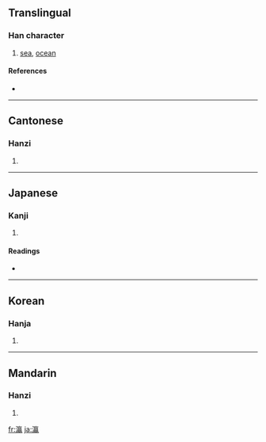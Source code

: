 ==Translingual==

===Han character===
{{Han char|rn=85|rad=水|as=16|sn=19|four=3011<sub>7</sub>|canj=水卜弓女 (EYNV)}}

# [[sea]], [[ocean]]

====References====
* {{Han ref|kx=0660.040|dkj=18656|dj=1069.240|hdz=31785.010|uh=701B|ud=28699|bh=C373|bd=50035}}

----

==Cantonese==

===Hanzi===
{{yue-hanzi|jyut=|y=ying4}}

# {{defn|Cantonese}}

----

==Japanese==

===Kanji===
{{ja-kanji|grade=|rs=水16}}

# {{defn|Japanese}}

====Readings====
* {{ja-readings|on=[[えい]] (ei)|kun=[[うみ]] (umi)}}

----

==Korean==

===Hanja===
{{ko-hanja|hangeul=영|eumhun=|rv=yeong|mr=yŏng|y=yeng}}

# {{defn|Korean}}

----

==Mandarin==

===Hanzi===
{{cmn-hanzi|pin=[[yíng]] ([[ying2]])|wg=ying<sup>2</sup>}}

# {{defn|Mandarin}}

[[fr:瀛]]
[[ja:瀛]]